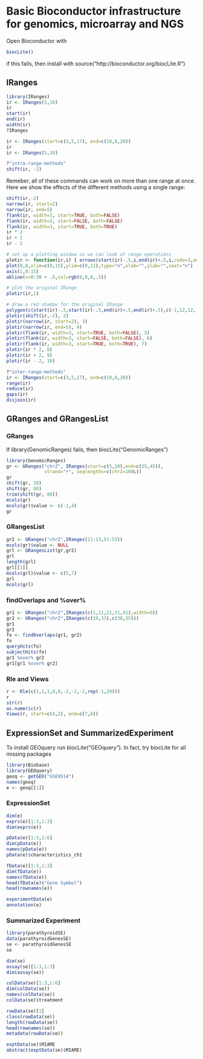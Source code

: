 # Basic Bioconductor infrastructure for genomics, microarray and NGS

Open Bioconductor with

```{r}
biocLite()
```

if this fails, then install with 
source("http://bioconductor.org/biocLite.R")

## IRanges

```{r}
library(IRanges)
ir <- IRanges(5,10)
ir
start(ir)
end(ir)
width(ir)
?IRanges
```

```{r}
ir <- IRanges(start=c(3,5,17), end=c(10,8,20))
ir
ir <- IRanges(5,10)
```

```{r}
?"intra-range-methods"
shift(ir, -2)
```

Remeber, all of these commands can work on more than one range at once. Here we show the effects of the different methods using a single range:

```{r}
shift(ir,-2)
narrow(ir, start=2)
narrow(ir, end=5)
flank(ir, width=3, start=TRUE, both=FALSE)
flank(ir, width=3, start=FALSE, both=FALSE)
flank(ir, width=3, start=TRUE, both=TRUE)
ir * 2
ir + 2
ir - 2
```


```{r}
# set up a plotting window so we can look at range operations
plotir <- function(ir,i) { arrows(start(ir)-.5,i,end(ir)+.5,i,code=3,angle=30,lwd=3) }
plot(0,0,xlim=c(0,15),ylim=c(0,11),type="n",xlab="",ylab="",xaxt="n")
axis(1,0:15)
abline(v=0:30 + .5,col=rgb(0,0,0,.5))

# plot the original IRange
plotir(ir,1)

# draw a red shadow for the original IRange
polygon(c(start(ir)-.5,start(ir)-.5,end(ir)+.5,end(ir)+.5),c(-1,12,12,-1),col=rgb(1,0,0,.2),border=NA)
plotir(shift(ir,-2), 2)
plotir(narrow(ir, start=2), 3)
plotir(narrow(ir, end=5), 4)
plotir(flank(ir, width=3, start=TRUE, both=FALSE), 5)
plotir(flank(ir, width=3, start=FALSE, both=FALSE), 6)
plotir(flank(ir, width=3, start=TRUE, both=TRUE), 7)
plotir(ir * 2, 8)
plotir(ir + 2, 9)
plotir(ir - 2, 10)
```

```{r}
?"inter-range-methods"
ir <- IRanges(start=c(3,5,17), end=c(10,8,20))
range(ir)
reduce(ir)
gaps(ir)
disjoin(ir)
```

## GRanges and GRangesList

### GRanges

If library(GenomicRanges) fails, then
biocLite("GenomicRanges")

```{r}
library(GenomicRanges)
gr <- GRanges("chrZ", IRanges(start=c(5,10),end=c(35,45)),
              strand="+", seqlengths=c(chrZ=100L))
gr
shift(gr, 10)
shift(gr, 80)
trim(shift(gr, 80))
mcols(gr)
mcols(gr)$value <- c(-1,4)
gr
```

### GRangesList

```{r}
gr2 <- GRanges("chrZ",IRanges(11:13,51:53))
mcols(gr)$value <- NULL
grl <- GRangesList(gr,gr2)
grl
length(grl)
grl[[1]]
mcols(grl)$value <- c(5,7)
grl
mcols(grl)
```

### findOverlaps and %over%

```{r}
gr1 <- GRanges("chrZ",IRanges(c(1,11,21,31,41),width=5))
gr2 <- GRanges("chrZ",IRanges(c(19,33),c(38,35)))
gr1
gr2
fo <- findOverlaps(gr1, gr2)
fo
queryHits(fo)
subjectHits(fo)
gr1 %over% gr2
gr1[gr1 %over% gr2]
```

### Rle and Views

```{r}
r <- Rle(c(1,1,1,0,0,-2,-2,-2,rep(-1,20)))
r
str(r)
as.numeric(r)
Views(r, start=c(4,2), end=c(7,6))
```



## ExpressionSet and SummarizedExperiment

To install GEOquery run biocLite("GEOquery"). In fact, 
try biocLite for all missing packages

```{r}
library(Biobase)
library(GEOquery)
geoq <- getGEO("GSE9514")
names(geoq)
e <- geoq[[1]]
```

### ExpressionSet

```{r}
dim(e)
exprs(e)[1:3,1:3]
dim(exprs(e))

pData(e)[1:3,1:6]
dim(pData(e))
names(pData(e))
pData(e)$characteristics_ch1

fData(e)[1:3,1:3]
dim(fData(e))
names(fData(e))
head(fData(e)$"Gene Symbol")
head(rownames(e))

experimentData(e)
annotation(e)
```

### Summarized Experiment

```{r}
library(parathyroidSE)
data(parathyroidGenesSE)
se <- parathyroidGenesSE
se
```


```{r}
dim(se)
assay(se)[1:3,1:3]
dim(assay(se))

colData(se)[1:3,1:6]
dim(colData(se))
names(colData(se))
colData(se)$treatment

rowData(se)[1]
class(rowData(se))
length(rowData(se))
head(rownames(se))
metadata(rowData(se))

exptData(se)$MIAME
abstract(exptData(se)$MIAME)
```